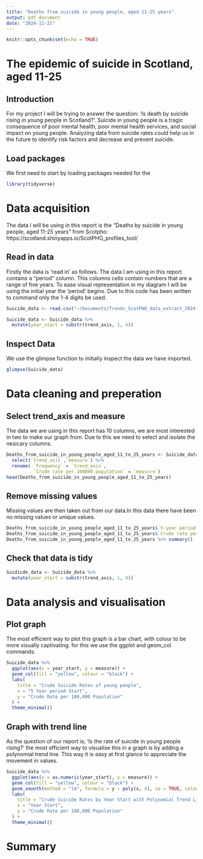 ```yaml
---
title: "Deaths from suicide in young people, aged 11-25 years"
output: pdf_document
date: "2024-11-21"
---
```


```r
knitr::opts_chunk$set(echo = TRUE)
```
# The epidemic of suicide in Scotland, aged 11-25

## Introduction 


For my project I will be trying to answer the question: 'Is death by suicide rising in young people in Scotland?'. Suicide in young people is a tragic consequence of poor mental health, poor mental health services, and social impact on young people. Analyzing data from suicide rates could help us in the future to identify risk factors and decrease and prevent suicide. 


## Load packages 

We first need to start by loading packages needed for the 

```r
library(tidyverse)

```

# Data acquisition

The data I will be using in this report is the "Deaths by suicide in young people, aged 11-25 years" from Scotpho: https://scotland.shinyapps.io/ScotPHO_profiles_tool/

## Read in data 

Firstly the data is 'read in' as follows. The data I am using in this report contains a "period" column. This columns cells contain numbers that are a range of five years. To ease visual representation in my diagram I will be using the initial year the 'period' begins. Due to this code has been written to command only the 1-4 digits be used. 

```r
Suicide_data <- read.csv("~/Documents/Trends_ScotPHO_data_extract_2024-10-21.csv")

Suicide_data <- Suicide_data %>%
  mutate(year_start = substr(trend_axis, 1, 4))
```

## Inspect Data

We use the glimpse function to initially inspect the data we have imported. 

```r
glimpse(Suicide_data)
```

# Data cleaning and preperation

## Select trend_axis and measure 

The data we are using in this report has 10 columns, we are most interested in two to make our graph from. Due to this we need to select and isolate the nesicary columns. 

```r
Deaths_from_suicide_in_young_people_aged_11_to_25_years <- Suicide_data %>%
  select(`trend_axis`,`measure`) %>%
  rename( `Frequency` = `trend_axis`,
          `Crude rate per 100000 population` = `measure`)
head(Deaths_from_suicide_in_young_people_aged_11_to_25_years)

```

## Remove missing values 

Missing values are then taken out from our data.In this data there have been no missing values or unique values. 

```r
Deaths_from_suicide_in_young_people_aged_11_to_25_years$`5-year period` %>% unique()
Deaths_from_suicide_in_young_people_aged_11_to_25_years$`Crude rate per 100,000 population` %>% table()
Deaths_from_suicide_in_young_people_aged_11_to_25_years %>% summary()
```
## Check that data is tidy

```r
Suidicde_data <- Suicide_data %>% 
  mutate(year_start = substr(trend_axis, 1, 4))

```

# Data analysis and visualisation

## Plot graph 

The most efficient way to plot this graph is a bar chart, with colour to be more visually captivating. for this we use the ggplot and geom_col commands.

```r
Suicide_data %>%
  ggplot(aes(x = year_start, y = measure)) +
  geom_col(fill = "yellow", colour = "black") +
  labs(
    title = "Crude Suicide Rates of young people",
    x = "5 Year period Start",
    y = "Crude Rate per 100,000 Population"
  ) +
  theme_minimal()

```

## Graph with trend line

As the question of our report is; 'Is the rate of suicide in young people rising?' the most efficient way to visualise this in a graph is by adding a polynomial trend line. This way it is easy at first glance to appreciate the movement in values. 

```r
Suicide_data %>%
  ggplot(aes(x = as.numeric(year_start), y = measure)) +  
  geom_col(fill = "yellow", colour = "black") +  
  geom_smooth(method = "lm", formula = y ~ poly(x, 4), se = TRUE, colour = "blue", size = 1) +  
  labs(
    title = "Crude Suicide Rates by Year Start with Polynomial Trend Line",
    x = "Year Start",
    y = "Crude Rate per 100,000 Population"
  ) +
  theme_minimal()
```

# Summary 


















